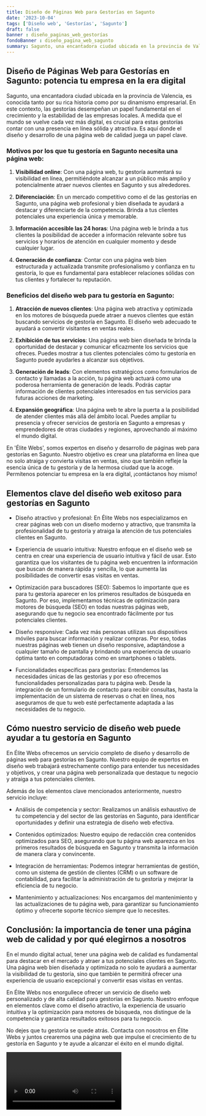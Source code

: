 ```yaml
---
title: Diseño de Páginas Web para Gestorías en Sagunto
date: '2023-10-04'
tags: ['Diseño web', 'Gestorías', 'Sagunto']
draft: false
banner : diseño_paginas_web_gestorías
fondoBanner : diseño_pagina_web_sagunto
summary: Sagunto, una encantadora ciudad ubicada en la provincia de Valencia, es conocida tanto por su rica historia como por su dinamismo empresarial. En este contexto, las gestorías desempeñan un papel fundamental en el crecimiento y la estabilidad de las empresas locales. A medida que el mundo se vuelve cada vez más digital, es crucial para estas gestorías contar con una presencia en línea sólida y atractiva. Es aquí donde el diseño y desarrollo de una página web de calidad juega un papel clave.
---
```


## Diseño de Páginas Web para Gestorías en Sagunto: potencia tu empresa en la era digital

Sagunto, una encantadora ciudad ubicada en la provincia de Valencia, es conocida tanto por su rica historia como por su dinamismo empresarial. En este contexto, las gestorías desempeñan un papel fundamental en el crecimiento y la estabilidad de las empresas locales. A medida que el mundo se vuelve cada vez más digital, es crucial para estas gestorías contar con una presencia en línea sólida y atractiva. Es aquí donde el diseño y desarrollo de una página web de calidad juega un papel clave.

### Motivos por los que tu gestoría en Sagunto necesita una página web:

1. **Visibilidad online**: Con una página web, tu gestoría aumentará su visibilidad en línea, permitiéndote alcanzar a un público más amplio y potencialmente atraer nuevos clientes en Sagunto y sus alrededores.

2. **Diferenciación**: En un mercado competitivo como el de las gestorías en Sagunto, una página web profesional y bien diseñada te ayudará a destacar y diferenciarte de la competencia. Brinda a tus clientes potenciales una experiencia única y memorable.

3. **Información accesible las 24 horas**: Una página web le brinda a tus clientes la posibilidad de acceder a información relevante sobre tus servicios y horarios de atención en cualquier momento y desde cualquier lugar.

4. **Generación de confianza**: Contar con una página web bien estructurada y actualizada transmite profesionalismo y confianza en tu gestoría, lo que es fundamental para establecer relaciones sólidas con tus clientes y fortalecer tu reputación.

### Beneficios del diseño web para tu gestoría en Sagunto:

1. **Atracción de nuevos clientes**: Una página web atractiva y optimizada en los motores de búsqueda puede atraer a nuevos clientes que están buscando servicios de gestoría en Sagunto. El diseño web adecuado te ayudará a convertir visitantes en ventas reales.

2. **Exhibición de tus servicios**: Una página web bien diseñada te brinda la oportunidad de destacar y comunicar eficazmente los servicios que ofreces. Puedes mostrar a tus clientes potenciales cómo tu gestoría en Sagunto puede ayudarles a alcanzar sus objetivos.

3. **Generación de leads**: Con elementos estratégicos como formularios de contacto y llamadas a la acción, tu página web actuará como una poderosa herramienta de generación de leads. Podrás captar información de clientes potenciales interesados ​​en tus servicios para futuras acciones de marketing.

4. **Expansión geográfica**: Una página web te abre la puerta a la posibilidad de atender clientes más allá del ámbito local. Puedes ampliar tu presencia y ofrecer servicios de gestoría en Sagunto a empresas y emprendedores de otras ciudades y regiones, aprovechando al máximo el mundo digital.

En 'Élite Webs', somos expertos en diseño y desarrollo de páginas web para gestorías en Sagunto. Nuestro objetivo es crear una plataforma en línea que no solo atraiga y convierta visitas en ventas, sino que también refleje la esencia única de tu gestoría y de la hermosa ciudad que la acoge. Permítenos potenciar tu empresa en la era digital, ¡contáctanos hoy mismo!

<GifSeo />

<Cta />

## Elementos clave del diseño web exitoso para gestorías en Sagunto

- Diseño atractivo y profesional: En Élite Webs nos especializamos en crear páginas web con un diseño moderno y atractivo, que transmita la profesionalidad de tu gestoría y atraiga la atención de tus potenciales clientes en Sagunto.

- Experiencia de usuario intuitiva: Nuestro enfoque en el diseño web se centra en crear una experiencia de usuario intuitiva y fácil de usar. Esto garantiza que los visitantes de tu página web encuentren la información que buscan de manera rápida y sencilla, lo que aumenta las posibilidades de convertir esas visitas en ventas.

- Optimización para buscadores (SEO): Sabemos lo importante que es para tu gestoría aparecer en los primeros resultados de búsqueda en Sagunto. Por eso, implementamos técnicas de optimización para motores de búsqueda (SEO) en todas nuestras páginas web, asegurando que tu negocio sea encontrado fácilmente por tus potenciales clientes.

- Diseño responsive: Cada vez más personas utilizan sus dispositivos móviles para buscar información y realizar compras. Por eso, todas nuestras páginas web tienen un diseño responsive, adaptándose a cualquier tamaño de pantalla y brindando una experiencia de usuario óptima tanto en computadoras como en smartphones o tablets.

- Funcionalidades específicas para gestorías: Entendemos las necesidades únicas de las gestorías y por eso ofrecemos funcionalidades personalizadas para tu página web. Desde la integración de un formulario de contacto para recibir consultas, hasta la implementación de un sistema de reservas o chat en línea, nos aseguramos de que tu web esté perfectamente adaptada a las necesidades de tu negocio.

## Cómo nuestro servicio de diseño web puede ayudar a tu gestoría en Sagunto

En Élite Webs ofrecemos un servicio completo de diseño y desarrollo de páginas web para gestorías en Sagunto. Nuestro equipo de expertos en diseño web trabajará estrechamente contigo para entender tus necesidades y objetivos, y crear una página web personalizada que destaque tu negocio y atraiga a tus potenciales clientes.

Además de los elementos clave mencionados anteriormente, nuestro servicio incluye:

- Análisis de competencia y sector: Realizamos un análisis exhaustivo de tu competencia y del sector de las gestorías en Sagunto, para identificar oportunidades y definir una estrategia de diseño web efectiva.

- Contenidos optimizados: Nuestro equipo de redacción crea contenidos optimizados para SEO, asegurando que tu página web aparezca en los primeros resultados de búsqueda en Sagunto y transmita la información de manera clara y convincente.

- Integración de herramientas: Podemos integrar herramientas de gestión, como un sistema de gestión de clientes (CRM) o un software de contabilidad, para facilitar la administración de tu gestoría y mejorar la eficiencia de tu negocio.

- Mantenimiento y actualizaciones: Nos encargamos del mantenimiento y las actualizaciones de tu página web, para garantizar su funcionamiento óptimo y ofrecerte soporte técnico siempre que lo necesites.

## Conclusión: la importancia de tener una página web de calidad y por qué elegirnos a nosotros

En el mundo digital actual, tener una página web de calidad es fundamental para destacar en el mercado y atraer a tus potenciales clientes en Sagunto. Una página web bien diseñada y optimizada no solo te ayudará a aumentar la visibilidad de tu gestoría, sino que también te permitirá ofrecer una experiencia de usuario excepcional y convertir esas visitas en ventas.

En Élite Webs nos enorgullece ofrecer un servicio de diseño web personalizado y de alta calidad para gestorías en Sagunto. Nuestro enfoque en elementos clave como el diseño atractivo, la experiencia de usuario intuitiva y la optimización para motores de búsqueda, nos distingue de la competencia y garantiza resultados exitosos para tu negocio.

No dejes que tu gestoría se quede atrás. Contacta con nosotros en Élite Webs y juntos crearemos una página web que impulse el crecimiento de tu gestoría en Sagunto y te ayude a alcanzar el éxito en el mundo digital.

<Video />

<CtaBot job='Gestorías' city='Sagunto'/>

<Gmaps query='Sagunto+españa+maps' />